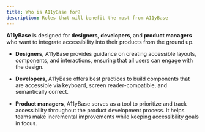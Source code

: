 ```yaml
---
title: Who is A11yBase for?
description: Roles that will benefit the most from A11yBase
---
```


**A11yBase** is designed for **designers**, **developers**, and **product managers** who want to integrate accessibility into their products from the ground up.

- **Designers**, A11yBase provides guidance on creating accessible layouts, components, and interactions, ensuring that all users can engage with the design.

- **Developers**, A11yBase offers best practices to build components that are accessible via keyboard, screen reader-compatible, and semantically correct.

- **Product managers**, A11yBase serves as a tool to prioritize and track accessibility throughout the product development process. It helps teams make incremental improvements while keeping accessibility goals in focus.

